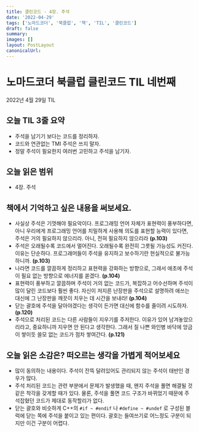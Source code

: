 ```yaml
---
title: 클린코드 - 4장. 주석
date: '2022-04-29'
tags: ['노마드코더', '북클럽', '책', 'TIL', '클린코드']
draft: false
summary:
images: []
layout: PostLayout
canonicalUrl:
---
```


# 노마드코더 북클럽 클린코드 TIL 네번째

2022년 4월 29일 TIL

## 오늘 TIL 3줄 요약

- 주석을 남기기 보다는 코드를 정리하자.
- 코드와 연관없는 TMI 주석은 쓰지 말자.
- 정말 주석이 필요한지 여러번 고민하고 주석을 남기자.

## 오늘 읽은 범위

- 4장. 주석

## 책에서 기억하고 싶은 내용을 써보세요.

- 사실상 주석은 기껏해야 필요악이다. 프로그래밍 언어 자체가 표현력이 풍부하다면, 아니 우리에게 프로그래밍 언어를 치밀하게 사용해 의도를 표현할 능력이 있다면, 주석은 거의 필요하지 않으리라. 아니, 전혀 필요하지 않으리라 **(p.103)**
- 주석은 오래될수록 코드에서 멀어진다. 오래될수록 완전히 그릇될 가능성도 커진다. 이유는 단순하다. 프로그래머들이 주석을 유지하고 보수하기란 현실적으로 불가능하니까. **(p.103)**
- 나라면 코드를 깔끔하게 정리하고 표현력을 강화하는 방향으로, 그래서 애초에 주석이 필요 없는 방향으로 에너지를 쏟겠다. **(p.104)**
- 표현력이 풍부하고 깔끔하며 주석이 거의 없는 코드가, 복잡하고 어수선하며 주석이 많이 달린 코드보다 훨씬 좋다. 자신이 저지른 난장판을 주석으로 설명하려 애쓰는 대신에 그 난장판을 깨끗이 치우는 데 시간을 보내라! **(p.104)**
- 닫는 괄호에 주석을 달아야겠다는 생각이 든가면 대신에 함수를 줄이려 시도하자. **(p.120)**
- 주석으로 처리된 코드는 다른 사람들이 지우기를 주저한다. 이유가 있어 남겨놓았으리라고, 중요하니까 지우면 안 된다고 생각한다. 그래서 질 나쁜 와인병 바닥에 앙금이 쌓이듯 쓸모 없는 코드가 점차 쌓여간다. **(p.121)**

## 오늘 읽은 소감은? 떠오르는 생각을 가볍게 적어보세요

- 많이 동의하는 내용이다. 주석이 잔뜩 달려있어도 관리되지 않는 주석이 태반인 경우가 많다.
- 주석 처리된 코드는 관련 부분에서 문제가 발생했을 때, 왠지 주석을 풀면 해결될 것 같은 착각을 갖게할 때가 있다. 물론, 주석을 풀면 코드 구조가 바뀌었기 때문에 주석잡혔던 코드가 제대로 동작할리가 없다.
- 닫는 괄호와 비슷하게 C++의 `#if ~ #endif` 나 `#define ~ #undef` 로 구성된 블럭에 닫는 쪽에 주석을 붙이고 있는 편이다. 괄호는 들여쓰기로 어느정도 구분이 되지만 이건 구분이 어렵다.
